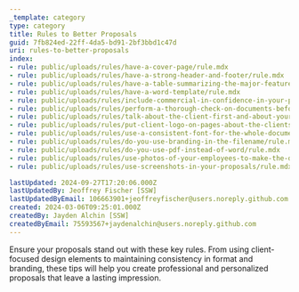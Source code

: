 ```yaml
---
_template: category
type: category
title: Rules to Better Proposals
guid: 7fb824ed-22ff-4da5-bd91-2bf3bbd1c47d
uri: rules-to-better-proposals
index:
- rule: public/uploads/rules/have-a-cover-page/rule.mdx
- rule: public/uploads/rules/have-a-strong-header-and-footer/rule.mdx
- rule: public/uploads/rules/have-a-table-summarizing-the-major-features-and-options/rule.mdx
- rule: public/uploads/rules/have-a-word-template/rule.mdx
- rule: public/uploads/rules/include-commercial-in-confidence-in-your-proposal/rule.mdx
- rule: public/uploads/rules/perform-a-thorough-check-on-documents-before-they-go-to-the-client/rule.mdx
- rule: public/uploads/rules/talk-about-the-client-first-and-about-your-company-in-the-end/rule.mdx
- rule: public/uploads/rules/put-client-logo-on-pages-about-the-clients-project-only/rule.mdx
- rule: public/uploads/rules/use-a-consistent-font-for-the-whole-document/rule.mdx
- rule: public/uploads/rules/do-you-use-branding-in-the-filename/rule.mdx
- rule: public/uploads/rules/do-you-use-pdf-instead-of-word/rule.mdx
- rule: public/uploads/rules/use-photos-of-your-employees-to-make-the-document-more-personal/rule.mdx
- rule: public/uploads/rules/use-screenshots-in-your-proposals/rule.mdx

lastUpdated: 2024-09-27T17:20:06.000Z
lastUpdatedBy: Jeoffrey Fischer [SSW]
lastUpdatedByEmail: 106663901+jeoffreyfischer@users.noreply.github.com
created: 2024-03-06T09:25:01.000Z
createdBy: Jayden Alchin [SSW]
createdByEmail: 75593567+jaydenalchin@users.noreply.github.com
---
```


Ensure your proposals stand out with these key rules. From using client-focused design elements to maintaining consistency in format and branding, these tips will help you create professional and personalized proposals that leave a lasting impression.
